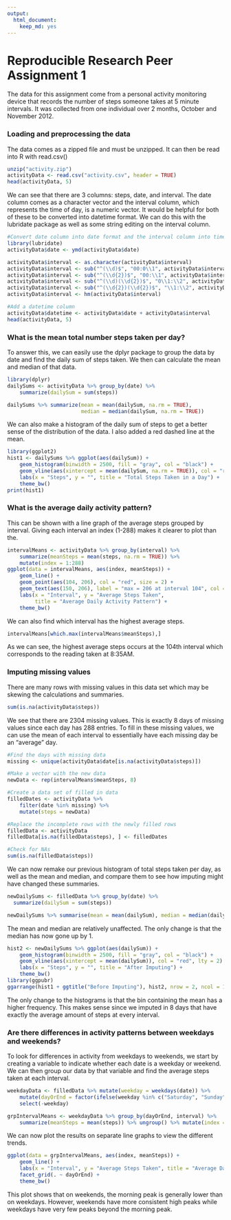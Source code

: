 ```yaml
---
output:
  html_document:
    keep_md: yes
---
```

Reproducible Research Peer Assignment 1
========================================

The data for this assignment come from a personal activity monitoring device
that records the number of steps someone takes at 5 minute intervals. It was 
collected from one individual over 2 months, October and November 2012.

### Loading and preprocessing the data

The data comes as a zipped file and must be unzipped. It can then be read into R
with read.csv()

```r
unzip("activity.zip")
activityData <- read.csv("activity.csv", header = TRUE)
head(activityData, 5)
```

We can see that there are 3 columns: steps, date, and interval. The date column 
comes as a character vector and the interval column, which represents the time
of day, is a numeric vector. It would be helpful for both of these to be
converted into datetime format. We can do this with the lubridate package as
well as some string editing on the interval column.

```r
#Convert date column into date format and the interval column into time format
library(lubridate)
activityData$date <- ymd(activityData$date)

activityData$interval <- as.character(activityData$interval)
activityData$interval <- sub("^(\\d)$", "00:0\\1", activityData$interval)
activityData$interval <- sub("^(\\d{2})$", "00:\\1", activityData$interval)
activityData$interval <- sub("^(\\d)(\\d{2})$", "0\\1:\\2", activityData$interval)
activityData$interval <- sub("^(\\d{2})(\\d{2})$", "\\1:\\2", activityData$interval)
activityData$interval <- hm(activityData$interval)

#Add a datetime column
activityData$datetime <- activityData$date + activityData$interval
head(activityData, 5)
```

### What is the mean total number steps taken per day?

To answer this, we can easily use the dplyr package to group the data by date and
find the daily sum of steps taken. We then can calculate the mean and median of that
data.

```r
library(dplyr)
dailySums <- activityData %>% group_by(date) %>%
    summarize(dailySum = sum(steps))

dailySums %>% summarize(mean = mean(dailySum, na.rm = TRUE),
                        median = median(dailySum, na.rm = TRUE))
```

We can also make a histogram of the daily sum of steps to get a better sense of 
the distribution of the data. I also added a red dashed line at the mean.

```r
library(ggplot2)
hist1 <- dailySums %>% ggplot(aes(dailySum)) +
    geom_histogram(binwidth = 2500, fill = "gray", col = "black") +
    geom_vline(aes(xintercept = mean(dailySum, na.rm = TRUE)), col = "red", lty = 2) +
    labs(x = "Steps", y = "", title = "Total Steps Taken in a Day") +
    theme_bw()
print(hist1)
```

### What is the average daily activity pattern?

This can be shown with a line graph of the average steps grouped by interval. Giving
each interval an index (1-288) makes it clearer to plot than the. 

```r
intervalMeans <- activityData %>% group_by(interval) %>%
    summarize(meanSteps = mean(steps, na.rm = TRUE)) %>%
    mutate(index = 1:288)
ggplot(data = intervalMeans, aes(index, meanSteps)) +
    geom_line() +
    geom_point(aes(104, 206), col = "red", size = 2) +
    geom_text(aes(150, 206), label = "max = 206 at interval 104", col = "black") +
    labs(x = "Interval", y = "Average Steps Taken",
         title = "Average Daily Activity Pattern") +
    theme_bw()
```

We can also find which interval has the highest average steps.

```r
intervalMeans[which.max(intervalMeans$meanSteps),]
```

As we can see, the highest average steps occurs at the 104th interval which corresponds
to the reading taken at 8:35AM.

### Imputing missing values

There are many rows with missing values in this data set which may be skewing the 
calculations and summaries.

```r
sum(is.na(activityData$steps))
```

We see that there are 2304 missing values. This is exactly 8 days of missing values
since each day has 288 entries. To fill in these missing values, we can use the
mean of each interval to essentially have each missing day be an "average" day.

```r
#Find the days with missing data
missing <- unique(activityData$date[is.na(activityData$steps)])

#Make a vector with the new data
newData <- rep(intervalMeans$meanSteps, 8)

#Create a data set of filled in data
filledDates <- activityData %>%
    filter(date %in% missing) %>%
    mutate(steps = newData)

#Replace the incomplete rows with the newly filled rows
filledData <- activityData
filledData[is.na(filledData$steps), ] <- filledDates

#Check for NAs
sum(is.na(filledData$steps))
```

We can now remake our previous histogram of total steps taken per day, as well as 
the mean and median, and compare them to see how imputing might have changed these
summaries.

```r
newDailySums <- filledData %>% group_by(date) %>%
  summarize(dailySum = sum(steps))

newDailySums %>% summarise(mean = mean(dailySum), median = median(dailySum))
```

The mean and median are relatively unaffected. The only change is that the median
has now gone up by 1.

```r
hist2 <- newDailySums %>% ggplot(aes(dailySum)) +
    geom_histogram(binwidth = 2500, fill = "gray", col = "black") +
    geom_vline(aes(xintercept = mean(dailySum)), col = "red", lty = 2) +
    labs(x = "Steps", y = "", title = "After Imputing") +
    theme_bw()
library(ggpubr)
ggarrange(hist1 + ggtitle("Before Imputing"), hist2, nrow = 2, ncol = 1)
```

The only change to the histograms is that the bin containing the mean has a
higher frequency. This makes sense since we imputed in 8 days that have exactly
the average amount of steps at every interval.

### Are there differences in activity patterns between weekdays and weekends?

To look for differences in activity from weekdays to weekends, we start by creating
a variable to indicate whether each date is a weekday or weekend. We can then group
our data by that variable and find the average steps taken at each interval.

```r
weekdayData <- filledData %>% mutate(weekday = weekdays(date)) %>%
    mutate(dayOrEnd = factor(ifelse(weekday %in% c("Saturday", "Sunday"), "weekend", "weekday"))) %>%
    select(-weekday)

grpIntervalMeans <- weekdayData %>% group_by(dayOrEnd, interval) %>%
    summarize(meanSteps = mean(steps)) %>% ungroup() %>% mutate(index = rep(1:288, 2))
```

We can now plot the results on separate line graphs to view the different trends.

```r
ggplot(data = grpIntervalMeans, aes(index, meanSteps)) +
    geom_line() +
    labs(x = "Interval", y = "Average Steps Taken", title = "Average Daily Activity Patterns") +
    facet_grid(. ~ dayOrEnd) +
    theme_bw()
```

This plot shows that on weekends, the morning peak is generally lower than on weekdays.
However, weekends have more consistent high peaks while weekdays have very few
peaks beyond the morning peak.
